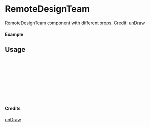 
<Meta of={RemoteDesignTeam} title="unDraw/RemoteDesignTeam" />

# RemoteDesignTeam

RemoteDesignTeam component with different props.
Credit: [unDraw](https://undraw.co/illustrations)

#### Example

<Canvas of={RemoteDesignTeam.Primary} />

## Usage

```ts
import { RemoteDesignTeam } from "yadl-ui";

const Example = () => {
  return (
      <RemoteDesignTeam />
  );
};

export default Example;
```

#### Credits
[unDraw](https://undraw.co/illustrations)
